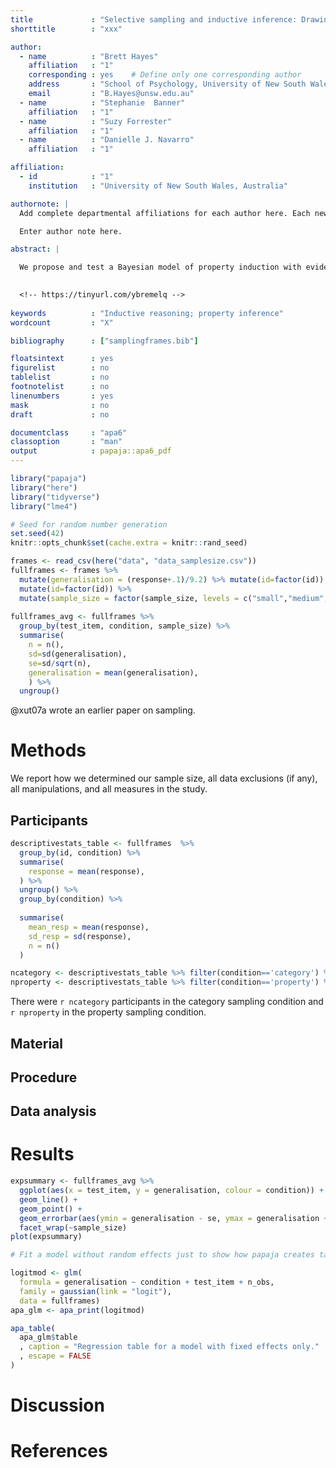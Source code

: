 ```yaml
---
title             : "Selective sampling and inductive inference: Drawing inferences based on observed and missing evidence"
shorttitle        : "xxx"

author: 
  - name          : "Brett Hayes"
    affiliation   : "1"
    corresponding : yes    # Define only one corresponding author
    address       : "School of Psychology, University of New South Wales, NSW 2052, Australia"
    email         : "B.Hayes@unsw.edu.au"
  - name          : "Stephanie  Banner"
    affiliation   : "1"
  - name          : "Suzy Forrester"
    affiliation   : "1"
  - name          : "Danielle J. Navarro"
    affiliation   : "1"

affiliation:
  - id            : "1"
    institution   : "University of New South Wales, Australia"

authornote: |
  Add complete departmental affiliations for each author here. Each new line herein must be indented, like this line.

  Enter author note here.

abstract: |

  We propose and test a Bayesian model of property induction with evidence that has been selectively sampled leading to "censoring" or exclusion of potentially relevant data.

  
  <!-- https://tinyurl.com/ybremelq -->
  
keywords          : "Inductive reasoning; property inference"
wordcount         : "X"

bibliography      : ["samplingframes.bib"]

floatsintext      : yes
figurelist        : no
tablelist         : no
footnotelist      : no
linenumbers       : yes
mask              : no
draft             : no

documentclass     : "apa6"
classoption       : "man"
output            : papaja::apa6_pdf
---
```


```r
library("papaja")
library("here")
library("tidyverse")
library("lme4")
```

```r
# Seed for random number generation
set.seed(42)
knitr::opts_chunk$set(cache.extra = knitr::rand_seed)
```

```r
frames <- read_csv(here("data", "data_samplesize.csv"))
fullframes <- frames %>%  
  mutate(generalisation = (response+.1)/9.2) %>% mutate(id=factor(id)) %>%  
  mutate(id=factor(id)) %>%  
  mutate(sample_size = factor(sample_size, levels = c("small","medium","large")))  
 
fullframes_avg <- fullframes %>% 
  group_by(test_item, condition, sample_size) %>% 
  summarise( 
    n = n(), 
    sd=sd(generalisation),  
    se=sd/sqrt(n), 
    generalisation = mean(generalisation), 
    ) %>% 
  ungroup() 
```

@xut07a wrote an earlier paper on sampling.


# Methods
We report how we determined our sample size, all data exclusions (if any), all manipulations, and all measures in the study. <!-- 21-word solution (Simmons, Nelson & Simonsohn, 2012; retrieved from http://ssrn.com/abstract=2160588) -->

## Participants

```r
descriptivestats_table <- fullframes  %>%
  group_by(id, condition) %>%
  summarise(
    response = mean(response),
  ) %>% 
  ungroup() %>% 
  group_by(condition) %>% 
 
  summarise(
    mean_resp = mean(response),
    sd_resp = sd(response),
    n = n()
  )

ncategory <- descriptivestats_table %>% filter(condition=='category') %>% pull('n')
nproperty <- descriptivestats_table %>% filter(condition=='property') %>% pull('n')
```

There were `r ncategory` participants in the category sampling condition and `r nproperty`  in the property sampling condition.

## Material

## Procedure

## Data analysis

# Results

```r
expsummary <- fullframes_avg %>% 
  ggplot(aes(x = test_item, y = generalisation, colour = condition)) + 
  geom_line() + 
  geom_point() + 
  geom_errorbar(aes(ymin = generalisation - se, ymax = generalisation + se)) + 
  facet_wrap(~sample_size) 
plot(expsummary)
```


```r
# Fit a model without random effects just to show how papaja creates tables

logitmod <- glm(
  formula = generalisation ~ condition + test_item + n_obs,
  family = gaussian(link = "logit"),
  data = fullframes)
apa_glm <- apa_print(logitmod)

apa_table(
  apa_glm$table
  , caption = "Regression table for a model with fixed effects only."
  , escape = FALSE
)
```





# Discussion

\newpage

# References

\begingroup
\setlength{\parindent}{-0.5in}
\setlength{\leftskip}{0.5in}

<div id = "refs"></div>
\endgroup

